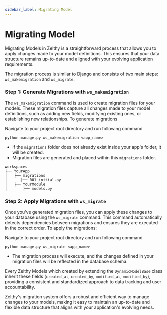 ```yaml
---
sidebar_label: Migrating Model
---
```


# Migrating Model

Migrating Models in Zelthy is a straightforward process that allows you to apply changes made to your model definitions. This ensures that your data structure remains up-to-date and aligned with your evolving application requirements. 

The migration process is similar to Django and consists of two main steps: `ws_makemigration` and `ws_migrate`.

### Step 1: Generate Migrations with `ws_makemigration`

The `ws_makemigration` command is used to create migration files for your models. These migration files capture all changes made to your model definitions, such as adding new fields, modifying existing ones, or establishing new relationships. To generate migrations

Navigate to your project root directory and run following command

```shell
python manage.py ws_makemigration <app_name>
```

- If the `migrations` folder does not already exist inside your app's folder, it will be created.
- Migration files are generated and placed within this `migrations` folder.

```plaintext
workspaces
├── YourApp
│   ├── migrations
│      ├── 001_initial.py
│   ├── YourModule
│       ├── models.py
```

### Step 2: Apply Migrations with `ws_migrate`

Once you've generated migration files, you can apply these changes to your database using the `ws_migrate` command. This command automatically detects dependencies between migrations and ensures they are executed in the correct order. To apply the migrations:

Navigate to your project root directory and run following command

```shell
python manage.py ws_migrate <app_name>
```

- The migration process will execute, and the changes defined in your migration files will be reflected in the database schema.

Every Zelthy Models which created by extending the ``DynamicModelBase`` class inherit these fields (``created_at``, ``created_by``, ``modified_at``, ``modified_by``), providing a consistent and standardized approach to data tracking and user accountability.

Zelthy's migration system offers a robust and efficient way to manage changes to your models, making it easy to maintain an up-to-date and flexible data structure that aligns with your application's evolving needs.